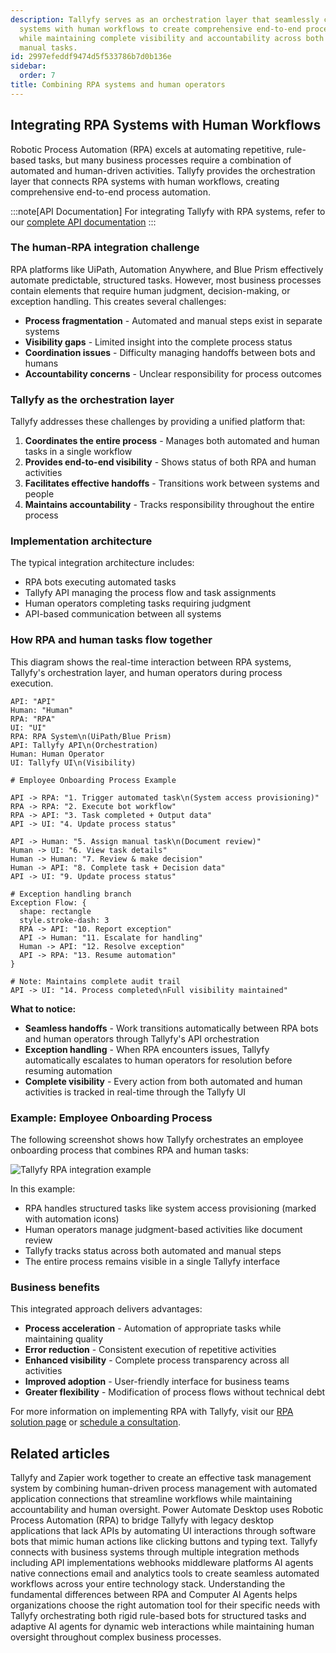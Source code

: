 ```yaml
---
description: Tallyfy serves as an orchestration layer that seamlessly connects RPA
  systems with human workflows to create comprehensive end-to-end process automation
  while maintaining complete visibility and accountability across both automated and
  manual tasks.
id: 2997efeddf9474d5f533786b7d0b136e
sidebar:
  order: 7
title: Combining RPA systems and human operators
---
```


## Integrating RPA Systems with Human Workflows

Robotic Process Automation (RPA) excels at automating repetitive, rule-based tasks, but many business processes require a combination of automated and human-driven activities. Tallyfy provides the orchestration layer that connects RPA systems with human workflows, creating comprehensive end-to-end process automation.

:::note[API Documentation]
For integrating Tallyfy with RPA systems, refer to our [complete API documentation](https://go.tallyfy.com/api/)
:::

### The human-RPA integration challenge

RPA platforms like UiPath, Automation Anywhere, and Blue Prism effectively automate predictable, structured tasks. However, most business processes contain elements that require human judgment, decision-making, or exception handling. This creates several challenges:

- **Process fragmentation** - Automated and manual steps exist in separate systems
- **Visibility gaps** - Limited insight into the complete process status
- **Coordination issues** - Difficulty managing handoffs between bots and humans
- **Accountability concerns** - Unclear responsibility for process outcomes

### Tallyfy as the orchestration layer

Tallyfy addresses these challenges by providing a unified platform that:

1. **Coordinates the entire process** - Manages both automated and human tasks in a single workflow
2. **Provides end-to-end visibility** - Shows status of both RPA and human activities
3. **Facilitates effective handoffs** - Transitions work between systems and people
4. **Maintains accountability** - Tracks responsibility throughout the entire process

### Implementation architecture

The typical integration architecture includes:

- RPA bots executing automated tasks
- Tallyfy API managing the process flow and task assignments
- Human operators completing tasks requiring judgment
- API-based communication between all systems

### How RPA and human tasks flow together

This diagram shows the real-time interaction between RPA systems, Tallyfy's orchestration layer, and human operators during process execution.

```d2
API: "API"
Human: "Human"
RPA: "RPA"
UI: "UI"
RPA: RPA System\n(UiPath/Blue Prism)
API: Tallyfy API\n(Orchestration)
Human: Human Operator
UI: Tallyfy UI\n(Visibility)

# Employee Onboarding Process Example

API -> RPA: "1. Trigger automated task\n(System access provisioning)"
RPA -> RPA: "2. Execute bot workflow"
RPA -> API: "3. Task completed + Output data"
API -> UI: "4. Update process status"

API -> Human: "5. Assign manual task\n(Document review)"
Human -> UI: "6. View task details"
Human -> Human: "7. Review & make decision"
Human -> API: "8. Complete task + Decision data"
API -> UI: "9. Update process status"

# Exception handling branch
Exception Flow: {
  shape: rectangle
  style.stroke-dash: 3
  RPA -> API: "10. Report exception"
  API -> Human: "11. Escalate for handling"
  Human -> API: "12. Resolve exception"
  API -> RPA: "13. Resume automation"
}

# Note: Maintains complete audit trail
API -> UI: "14. Process completed\nFull visibility maintained"
```

**What to notice:**
- **Seamless handoffs** - Work transitions automatically between RPA bots and human operators through Tallyfy's API orchestration
- **Exception handling** - When RPA encounters issues, Tallyfy automatically escalates to human operators for resolution before resuming automation
- **Complete visibility** - Every action from both automated and human activities is tracked in real-time through the Tallyfy UI

### Example: Employee Onboarding Process

The following screenshot shows how Tallyfy orchestrates an employee onboarding process that combines RPA and human tasks:

![Tallyfy RPA integration example](https://screenshots.tallyfy.com/file-m7RnDzI1Ry.png)

In this example:
- RPA handles structured tasks like system access provisioning (marked with automation icons)
- Human operators manage judgment-based activities like document review
- Tallyfy tracks status across both automated and manual steps
- The entire process remains visible in a single Tallyfy interface

### Business benefits

This integrated approach delivers advantages:

- **Process acceleration** - Automation of appropriate tasks while maintaining quality
- **Error reduction** - Consistent execution of repetitive activities
- **Enhanced visibility** - Complete process transparency across all activities
- **Improved adoption** - User-friendly interface for business teams
- **Greater flexibility** - Modification of process flows without technical debt

For more information on implementing RPA with Tallyfy, visit our [RPA solution page](https://tallyfy.com/solutions/robotic-process-automation-rpa-orchestration-software/) or [schedule a consultation](https://tallyfy.com/booking).


## Related articles
<CardGrid>
<LinkTitleCard header="<b>Zapier > Tallyfy and Zapier</b>" href="/products/pro/integrations/middleware/zapier/how-can-i-improve-task-management-with-tallyfy/" > Tallyfy and Zapier work together to create an effective task management system by combining human-driven process management with automated application connections that streamline workflows while maintaining accountability and human oversight. </LinkTitleCard>
<LinkTitleCard header="<b>Power Automate > Introduction to RPA with Power Automate</b>" href="/products/pro/integrations/middleware/power-automate/introduction-to-rpa-with-power-automate/" > Power Automate Desktop uses Robotic Process Automation (RPA) to bridge Tallyfy with legacy desktop applications that lack APIs by automating UI interactions through software bots that mimic human actions like clicking buttons and typing text. </LinkTitleCard>
<LinkTitleCard header="<b>Pro > Integrations</b>" href="/products/pro/integrations/" > Tallyfy connects with business systems through multiple integration methods including API implementations webhooks middleware platforms AI agents native connections email and analytics tools to create seamless automated workflows across your entire technology stack. </LinkTitleCard>
<LinkTitleCard header="<b>Computer Ai Agents > RPA vs. computer AI agents</b>" href="/products/pro/integrations/computer-ai-agents/rpa-vs-computer-use-agents/" > Understanding the fundamental differences between RPA and Computer AI Agents helps organizations choose the right automation tool for their specific needs with Tallyfy orchestrating both rigid rule-based bots for structured tasks and adaptive AI agents for dynamic web interactions while maintaining human oversight throughout complex business processes. </LinkTitleCard>
</CardGrid>